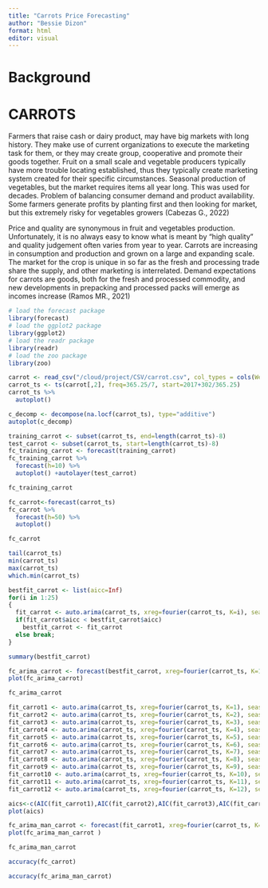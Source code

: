 ```yaml
---
title: "Carrots Price Forecasting"
author: "Bessie Dizon"
format: html
editor: visual
---
```


# Background

# CARROTS

 Farmers that raise cash or dairy product, may have big markets with  long history. They make use of current organizations to execute the marketing task for them, or they may create group, cooperative and promote their goods together. Fruit on a small scale and vegetable producers typically have more trouble locating established, thus they typically create marketing system created for their specific circumstances. Seasonal production of vegetables, but the market requires items all year long. This was used for decades. Problem of balancing consumer demand and product availability. Some farmers generate profits by planting first and then looking for market, but this extremely risky for vegetables growers (Cabezas G., 2022)
     
   Price and quality are synonymous in fruit and vegetables production. Unfortunately, it is no always easy to know what is meant by “high quality” and quality judgement often varies from year to year. Carrots are increasing in consumption and production and grown on a large and expanding scale. The market for the crop is unique in so far as the fresh and processing trade share the supply, and other marketing is interrelated. Demand expectations for carrots are goods, both for the fresh and processed commodity, and new developments in prepacking and processed packs will emerge as incomes increase (Ramos MR., 2021)

```r
# load the forecast package
library(forecast)
# load the ggplot2 package
library(ggplot2)
# load the readr package
library(readr)
# load the zoo package
library(zoo)

```

```r
carrot <- read_csv("/cloud/project/CSV/carrot.csv", col_types = cols(Week = col_date(format = "%Y-%m-%d")))
carrot_ts <- ts(carrot[,2], freq=365.25/7, start=2017+302/365.25)
carrot_ts %>%
  autoplot()
```

```r
c_decomp <- decompose(na.locf(carrot_ts), type="additive")
autoplot(c_decomp)
```

```r
training_carrot <- subset(carrot_ts, end=length(carrot_ts)-8)
test_carrot <- subset(carrot_ts, start=length(carrot_ts)-8)
fc_training_carrot <- forecast(training_carrot)
fc_training_carrot %>%
  forecast(h=10) %>%
  autoplot() +autolayer(test_carrot)

```

```r
fc_training_carrot
```

```r
fc_carrot<-forecast(carrot_ts)
fc_carrot %>%
  forecast(h=50) %>%
  autoplot()
```

```r
fc_carrot
```

```r
tail(carrot_ts)
min(carrot_ts)
max(carrot_ts)
which.min(carrot_ts)
```

```r
bestfit_carrot <- list(aicc=Inf)
for(i in 1:25)
{
  fit_carrot <- auto.arima(carrot_ts, xreg=fourier(carrot_ts, K=i), seasonal=FALSE)
  if(fit_carrot$aicc < bestfit_carrot$aicc)
    bestfit_carrot <- fit_carrot
  else break;
}
```

```r
summary(bestfit_carrot)
```

```r
fc_arima_carrot <- forecast(bestfit_carrot, xreg=fourier(carrot_ts, K=1, h=26))
plot(fc_arima_carrot)
```

```r
fc_arima_carrot
```

```r
fit_carrot1 <- auto.arima(carrot_ts, xreg=fourier(carrot_ts, K=1), seasonal=FALSE)
fit_carrot2 <- auto.arima(carrot_ts, xreg=fourier(carrot_ts, K=2), seasonal=FALSE)
fit_carrot3 <- auto.arima(carrot_ts, xreg=fourier(carrot_ts, K=3), seasonal=FALSE)
fit_carrot4 <- auto.arima(carrot_ts, xreg=fourier(carrot_ts, K=4), seasonal=FALSE)
fit_carrot5 <- auto.arima(carrot_ts, xreg=fourier(carrot_ts, K=5), seasonal=FALSE)
fit_carrot6 <- auto.arima(carrot_ts, xreg=fourier(carrot_ts, K=6), seasonal=FALSE)
fit_carrot7 <- auto.arima(carrot_ts, xreg=fourier(carrot_ts, K=7), seasonal=FALSE)
fit_carrot8 <- auto.arima(carrot_ts, xreg=fourier(carrot_ts, K=8), seasonal=FALSE)
fit_carrot9 <- auto.arima(carrot_ts, xreg=fourier(carrot_ts, K=9), seasonal=FALSE)
fit_carrot10 <- auto.arima(carrot_ts, xreg=fourier(carrot_ts, K=10), seasonal=FALSE)
fit_carrot11 <- auto.arima(carrot_ts, xreg=fourier(carrot_ts, K=11), seasonal=FALSE)
fit_carrot12 <- auto.arima(carrot_ts, xreg=fourier(carrot_ts, K=12), seasonal=FALSE)
```

```r
aics<-c(AIC(fit_carrot1),AIC(fit_carrot2),AIC(fit_carrot3),AIC(fit_carrot4),AIC(fit_carrot5),AIC(fit_carrot6),AIC(fit_carrot7),AIC(fit_carrot8),AIC(fit_carrot9),AIC(fit_carrot10),AIC(fit_carrot11),AIC(fit_carrot12))
plot(aics)
```

```r
fc_arima_man_carrot <- forecast(fit_carrot1, xreg=fourier(carrot_ts, K=1, h=26))
plot(fc_arima_man_carrot )
```

```r
fc_arima_man_carrot
```


```r
accuracy(fc_carrot)
```


```r
accuracy(fc_arima_man_carrot)
```
